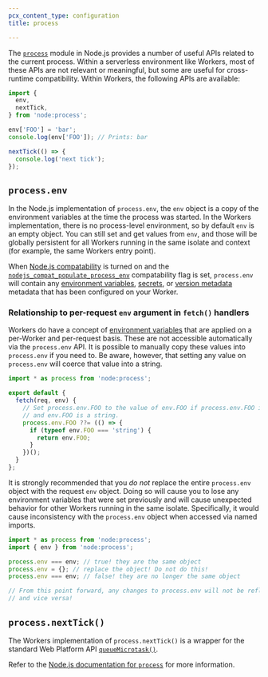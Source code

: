 ```yaml
---
pcx_content_type: configuration
title: process

---
```



<Render file="nodejs-compat-howto" />

The [`process`](https://nodejs.org/dist/latest-v19.x/docs/api/process.html) module in Node.js provides a number of useful APIs related to the current process. Within a serverless environment like Workers, most of these APIs are not relevant or meaningful, but some are useful for cross-runtime compatibility. Within Workers, the following APIs are available:

```js
import {
  env,
  nextTick,
} from 'node:process';

env['FOO'] = 'bar';
console.log(env['FOO']); // Prints: bar

nextTick(() => {
  console.log('next tick');
});
```

## `process.env`

In the Node.js implementation of `process.env`, the `env` object is a copy of the environment variables at the time the process was started. In the Workers implementation, there is no process-level environment, so by default `env` is an empty object. You can still set and get values from `env`, and those will be globally persistent for all Workers running in the same isolate and context (for example, the same Workers entry point).

When [Node.js compatability](/workers/runtime-apis/nodejs/) is turned on and the [`nodejs_compat_populate_process_env`](/workers/configuration/compatibility-flags/#enable-auto-populating-processenv) compatability flag is set, `process.env` will contain any [environment variables](/workers/configuration/environment-variables/),
[secrets](/workers/configuration/secrets/), or [version metadata](/workers/runtime-apis/bindings/version-metadata/) metadata that has been configured on your Worker.

### Relationship to per-request `env` argument in `fetch()` handlers

Workers do have a concept of [environment variables](/workers/configuration/environment-variables/) that are applied on a per-Worker and per-request basis. These are not accessible automatically via the `process.env` API. It is possible to manually copy these values into `process.env` if you need to. Be aware, however, that setting any value on `process.env` will coerce that value into a string.

```js
import * as process from 'node:process';

export default {
  fetch(req, env) {
    // Set process.env.FOO to the value of env.FOO if process.env.FOO is not already set
    // and env.FOO is a string.
    process.env.FOO ??= (() => {
      if (typeof env.FOO === 'string') {
        return env.FOO;
      }
    })();
  }
};
```

It is strongly recommended that you *do not* replace the entire `process.env` object with the request `env` object. Doing so will cause you to lose any environment variables that were set previously and will cause unexpected behavior for other Workers running in the same isolate. Specifically, it would cause inconsistency with the `process.env` object when accessed via named imports.

```js
import * as process from 'node:process';
import { env } from 'node:process';

process.env === env; // true! they are the same object
process.env = {}; // replace the object! Do not do this!
process.env === env; // false! they are no longer the same object

// From this point forward, any changes to process.env will not be reflected in env,
// and vice versa!
```

## `process.nextTick()`

The Workers implementation of `process.nextTick()` is a wrapper for the standard Web Platform API [`queueMicrotask()`](https://developer.mozilla.org/en-US/docs/Web/API/WindowOrWorkerGlobalScope/queueMicrotask).

Refer to the [Node.js documentation for `process`](https://nodejs.org/dist/latest-v19.x/docs/api/process.html) for more information.
